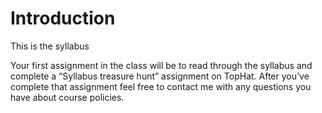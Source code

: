 # Introduction {#intro}

This is the syllabus

Your first assignment in the class will be to read through the syllabus and complete a "Syllabus treasure hunt" assignment on TopHat.  After you've complete that assignment feel free to contact me with any questions you have about course policies.